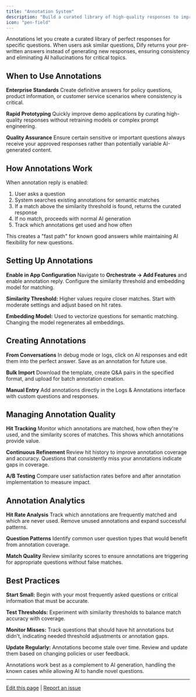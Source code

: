 ```yaml
---
title: "Annotation System"
description: "Build a curated library of high-quality responses to improve consistency and bypass AI generation"
icon: "pen-field"
---
```


Annotations let you create a curated library of perfect responses for specific questions. When users ask similar questions, Dify returns your pre-written answers instead of generating new responses, ensuring consistency and eliminating AI hallucinations for critical topics.

## When to Use Annotations

**Enterprise Standards**
Create definitive answers for policy questions, product information, or customer service scenarios where consistency is critical.

**Rapid Prototyping**
Quickly improve demo applications by curating high-quality responses without retraining models or complex prompt engineering.

**Quality Assurance**
Ensure certain sensitive or important questions always receive your approved responses rather than potentially variable AI-generated content.

## How Annotations Work

When annotation reply is enabled:
1. User asks a question
2. System searches existing annotations for semantic matches
3. If a match above the similarity threshold is found, returns the curated response
4. If no match, proceeds with normal AI generation
5. Track which annotations get used and how often

This creates a "fast path" for known good answers while maintaining AI flexibility for new questions.

## Setting Up Annotations

**Enable in App Configuration**
Navigate to **Orchestrate → Add Features** and enable annotation reply. Configure the similarity threshold and embedding model for matching.

**Similarity Threshold:** Higher values require closer matches. Start with moderate settings and adjust based on hit rates.

**Embedding Model:** Used to vectorize questions for semantic matching. Changing the model regenerates all embeddings.

## Creating Annotations

**From Conversations**
In debug mode or logs, click on AI responses and edit them into the perfect answer. Save as an annotation for future use.

**Bulk Import**
Download the template, create Q&A pairs in the specified format, and upload for batch annotation creation.

**Manual Entry**
Add annotations directly in the Logs & Annotations interface with custom questions and responses.

## Managing Annotation Quality

**Hit Tracking**
Monitor which annotations are matched, how often they're used, and the similarity scores of matches. This shows which annotations provide value.

**Continuous Refinement**
Review hit history to improve annotation coverage and accuracy. Questions that consistently miss your annotations indicate gaps in coverage.

**A/B Testing**
Compare user satisfaction rates before and after annotation implementation to measure impact.

## Annotation Analytics

**Hit Rate Analysis**
Track which annotations are frequently matched and which are never used. Remove unused annotations and expand successful patterns.

**Question Patterns**
Identify common user question types that would benefit from annotation coverage.

**Match Quality**
Review similarity scores to ensure annotations are triggering for appropriate questions without false matches.

## Best Practices

**Start Small:** Begin with your most frequently asked questions or critical information that must be accurate.

**Test Thresholds:** Experiment with similarity thresholds to balance match accuracy with coverage.

**Monitor Misses:** Track questions that should have hit annotations but didn't, indicating needed threshold adjustments or annotation gaps.

**Update Regularly:** Annotations become stale over time. Review and update them based on changing policies or user feedback.

Annotations work best as a complement to AI generation, handling the known cases while allowing AI to handle novel questions.

---

[Edit this page](https://github.com/langgenius/dify-docs/edit/main/en/guides/annotation/annotation-reply.mdx) | [Report an issue](https://github.com/langgenius/dify-docs/issues/new?template=docs.yml)